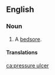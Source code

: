 {{also|pressure-ulcer}}
==English==

===Noun===
{{en-noun}}

# {{lb|en|pathology}} A [[bedsore]].

====Translations====
{{trans-see|bedsore}}

[[ca:pressure ulcer]]